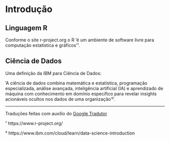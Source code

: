 # Introdução

## Linguagem R

Conforme o site r-project.org o R 'é um ambiente de software livre para computação estatística e gráficos'¹.

## Ciência de Dados

Uma definição da IBM para Ciência de Dados:

'A ciência de dados combina matemática e estatística, programação especializada, análise avançada, inteligência artificial (IA) e aprendizado de máquina com conhecimento em domínio específico para revelar insights acionáveis ocultos nos dados de uma organização'².

------------------------------------------------------------------------

Traduções feitas com auxílio do [Google Tradutor](https://translate.google.com.br/)

¹ https://www.r-project.org/

² https://www.ibm.com/cloud/learn/data-science-introduction
